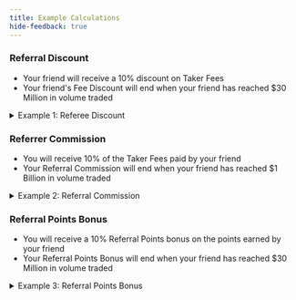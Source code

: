 ```yaml
---
title: Example Calculations
hide-feedback: true
---
```

### Referral Discount

* Your friend will receive a 10% discount on Taker Fees
* Your friend's Fee Discount will end when your friend has reached $30 Million in volume traded

<details>

<summary>Example 1: Referee Discount</summary>

You referred your friend Bob to sign up on Paradex via your Referral Link

Bob’s taker fee rate is _**0.03%**_ and trades a notional _**20’000 USD**_

Bob was supposed to have paid **0.03% x 20’000 = 6 USDC**

However, with the Referral Discount, Bob only has to pay: _**6 x (1 - 10%) = 5.4 USDC**_

</details>

### Referrer Commission

* You will receive 10% of the Taker Fees paid by your friend
* Your Referral Commission will end when your friend has reached $1 Billion in volume traded

<details>

<summary>Example 2: Referral Commission</summary>

Using Example 1 where your referred friend Bob has paid 5.4 USDC in fees

You will receive a referral commission of: **5.4 x 10% = 0.54 USDC**

</details>

### Referral Points Bonus

* You will receive a 10% Referral Points bonus on the points earned by your friend
* Your Referral Points Bonus will end when your friend has reached $30 Million in volume traded

<details>

<summary>Example 3: Referral Points Bonus</summary>

Assuming that Bob has earned 40 Fee points from the trade that he has done above

You will receive a referral points bonus of: **40 \* 10% = 4 Referral Points**

</details>
